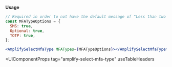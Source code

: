 **Usage**

```jsx
// Required in order to not have the default message of "Less than two mfa types available"
const MFATypeOptions = {
  SMS: true,
  Optional: true,
  TOTP: true,
};

<AmplifySelectMfaType MFATypes={MFATypeOptions}></AmplifySelectMfaType>;
```

<UiComponentProps
  tag="amplify-select-mfa-type"
  useTableHeaders
></UiComponentProps>

